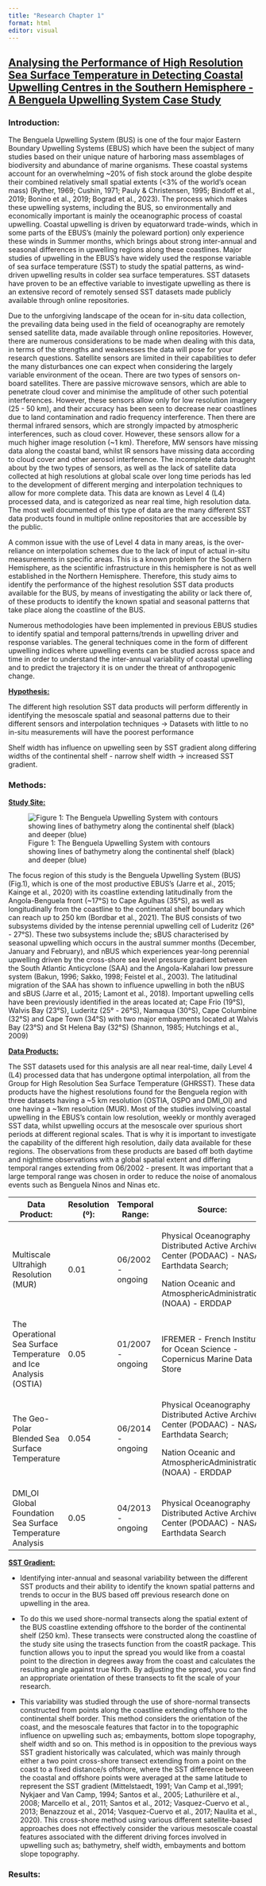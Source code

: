 ```yaml
---
title: "Research Chapter 1"
format: html
editor: visual
---
```


## [Analysing the Performance of High Resolution Sea Surface Temperature in Detecting Coastal Upwelling Centres in the Southern Hemisphere - A Benguela Upwelling System Case Study]{.underline}

### Introduction:

The Benguela Upwelling System (BUS) is one of the four major Eastern Boundary Upwelling Systems (EBUS) which have been the subject of many studies based on their unique nature of harboring mass assemblages of biodiversity and abundance of marine organisms. These coastal systems account for an overwhelming \~20% of fish stock around the globe despite their combined relatively small spatial extents (\<3% of the world's ocean mass) (Ryther, 1969; Cushin, 1971; Pauly & Christensen, 1995; Bindoff et al., 2019; Bonino et al., 2019; Bograd et al., 2023). The process which makes these upwelling systems, including the BUS, so environmentally and economically important is mainly the oceanographic process of coastal upwelling. Coastal upwelling is driven by equatorward trade-winds, which in some parts of the EBUS's (mainly the poleward portion) only experience these winds in Summer months, which brings about strong inter-annual and seasonal differences in upwelling regions along these coastlines. Major studies of upwelling in the EBUS's have widely used the response variable of sea surface temperature (SST) to study the spatial patterns, as wind-driven upwelling results in colder sea surface temperatures. SST datasets have proven to be an effective variable to investigate upwelling as there is an extensive record of remotely sensed SST datasets made publicly available through online repositories.

Due to the unforgiving landscape of the ocean for in-situ data collection, the prevailing data being used in the field of oceanography are remotely sensed satellite data, made available through online repositories. However, there are numerous considerations to be made when dealing with this data, in terms of the strengths and weaknesses the data will pose for your research questions. Satellite sensors are limited in their capabilities to defer the many disturbances one can expect when considering the largely variable environment of the ocean. There are two types of sensors on-board satellites. There are passive microwave sensors, which are able to penetrate cloud cover and minimise the amplitude of other such potential interferences. However, these sensors allow only for low resolution imagery (25 - 50 km), and their accuracy has been seen to decrease near coastlines due to land contamination and radio frequency interference. Then there are thermal infrared sensors, which are strongly impacted by atmospheric interferences, such as cloud cover. However, these sensors allow for a much higher image resolution (\~1 km). Therefore, MW sensors have missing data along the coastal band, whilst IR sensors have missing data according to cloud cover and other aerosol interference. The incomplete data brought about by the two types of sensors, as well as the lack of satellite data collected at high resolutions at global scale over long time periods has led to the development of different merging and interpolation techniques to allow for more complete data. This data are known as Level 4 (L4) processed data, and is categorized as near real time, high resolution data. The most well documented of this type of data are the many different SST data products found in multiple online repositories that are accessible by the public.

A common issue with the use of Level 4 data in many areas, is the over-reliance on interpolation schemes due to the lack of input of actual in-situ measurements in specific areas. This is a known problem for the Southern Hemisphere, as the scientific infrastructure in this hemisphere is not as well established in the Northern Hemisphere. Therefore, this study aims to identify the performance of the highest resolution SST data products available for the BUS, by means of investigating the ability or lack there of, of these products to identify the known spatial and seasonal patterns that take place along the coastline of the BUS.

Numerous methodologies have been implemented in previous EBUS studies to identify spatial and temporal patterns/trends in upwelling driver and response variables. The general techniques come in the form of different upwelling indices where upwelling events can be studied across space and time in order to understand the inter-annual variability of coastal upwelling and to predict the trajectory it is on under the threat of anthropogenic change.

[**Hypothesis:**]{.underline}

The different high resolution SST data products will perform differently in identifying the mesoscale spatial and seasonal patterns due to their different sensors and interpolation techniques -\> Datasets with little to no in-situ measurements will have the poorest performance

Shelf width has influence on upwelling seen by SST gradient along differing widths of the continental shelf - narrow shelf width -\> increased SST gradient.

### Methods:

[**Study Site:**]{.underline}

![Figure 1: The Benguela Upwelling System with contours showing lines of bathymetry along the continental shelf (black) and deeper (blue)](images/Screenshot 2024-10-15 141008.png)

The focus region of this study is the Benguela Upwelling System (BUS)(Fig.1), which is one of the most productive EBUS's (Jarre et al., 2015; Kainge et al., 2020) with its coastline extending latitudinally from the Angola-Benguela front (\~17°S) to Cape Agulhas (35°S), as well as longitudinally from the coastline to the continental shelf boundary which can reach up to 250 km (Bordbar et al., 2021). The BUS consists of two subsystems divided by the intense perennial upwelling cell of Luderitz (26° - 27°S). These two subsystems include the; sBUS characterised by seasonal upwelling which occurs in the austral summer months (December, January and February), and nBUS which experiences year-long perennial upwelling driven by the cross-shore sea level pressure gradient between the South Atlantic Anticyclone (SAA) and the Angola-Kalahari low pressure system (Bakun, 1996; Sakko, 1998; Feistel et al., 2003). The latitudinal migration of the SAA has shown to influence upwelling in both the nBUS and sBUS (Jarre et al., 2015; Lamont et al., 2018). Important upwelling cells have been previously identified in the areas located at; Cape Frio (19°S), Walvis Bay (23°S), Luderitz (25° - 26°S), Namaqua (30°S), Cape Columbine (32°S) and Cape Town (34°S) with two major embayments located at Walvis Bay (23°S) and St Helena Bay (32°S) (Shannon, 1985; Hutchings et al., 2009)

[**Data Products:**]{.underline}

The SST datasets used for this analysis are all near real-time, daily Level 4 (L4) processed data that has undergone optimal interpolation, all from the Group for High Resolution Sea Surface Temperature (GHRSST). These data products have the highest resolutions found for the Benguela region with three datasets having a \~5 km resolution (OSTIA, OSPO and DMI_OI) and one having a \~1km resolution (MUR). Most of the studies involving coastal upwelling in the EBUS's contain low resolution, weekly or monthly averaged SST data, whilst upwelling occurs at the mesoscale over spurious short periods at different regional scales. That is why it is important to investigate the capability of the different high resolution, daily data available for these regions. The observations from these products are based off both daytime and nighttime observations with a global spatial extent and differing temporal ranges extending from 06/2002 - present. It was important that a large temporal range was chosen in order to reduce the noise of anomalous events such as Benguela Ninos and Ninas etc.

+------------------------------------------------------------------+-----------------+-------------------+-------------------------------------------------------------------------------------------+-------------------------------------------------------------------------+
| Data Product:                                                    | Resolution (º): | Temporal Range:   | Source:                                                                                   | Originting Center:                                                      |
+==================================================================+=================+===================+===========================================================================================+=========================================================================+
| Multiscale Ultrahigh Resolution (MUR)                            | 0.01            | 06/2002 - ongoing | Physical Oceanography Distributed Active Archive Center (PODAAC) - NASA Earthdata Search; | NASA's Physical Oceanography Distributed Active Archive Center (PODAAC) |
|                                                                  |                 |                   |                                                                                           |                                                                         |
|                                                                  |                 |                   | Nation Oceanic and AtmosphericAdministration (NOAA) - ERDDAP                              |                                                                         |
+------------------------------------------------------------------+-----------------+-------------------+-------------------------------------------------------------------------------------------+-------------------------------------------------------------------------+
| The Operational Sea Surface Temperature and Ice Analysis (OSTIA) | 0.05            | 01/2007 - ongoing | IFREMER - French Institute for Ocean Science - Copernicus Marine Data Store               | Met Office (UK)                                                         |
+------------------------------------------------------------------+-----------------+-------------------+-------------------------------------------------------------------------------------------+-------------------------------------------------------------------------+
| The Geo-Polar Blended Sea Surface Temperature                    | 0.054           | 06/2014 - ongoing | Physical Oceanography Distributed Active Archive Center (PODAAC) - NASA Earthdata Search; | Office of Satellite and Product Operations (OSPO)                       |
|                                                                  |                 |                   |                                                                                           |                                                                         |
|                                                                  |                 |                   | Nation Oceanic and AtmosphericAdministration (NOAA) - ERDDAP                              |                                                                         |
+------------------------------------------------------------------+-----------------+-------------------+-------------------------------------------------------------------------------------------+-------------------------------------------------------------------------+
| DMI_OI Global Foundation Sea Surface Temperature Analysis        | 0.05            | 04/2013 - ongoing | Physical Oceanography Distributed Active Archive Center (PODAAC) - NASA Earthdata Search  | Danish Meteorological Institute (DMI), Center for Ocean and Ice (OI)    |
+------------------------------------------------------------------+-----------------+-------------------+-------------------------------------------------------------------------------------------+-------------------------------------------------------------------------+

[**SST Gradient:**]{.underline}

-   Identifying inter-annual and seasonal variability between the different SST products and their ability to identify the known spatial patterns and trends to occur in the BUS based off previous research done on upwelling in the area.

-   To do this we used shore-normal transects along the spatial extent of the BUS coastline extending offshore to the border of the continental shelf (250 km). These transects were constructed along the coastline of the study site using the trasects function from the coastR package. This function allows you to input the spread you would like from a coastal point to the direction in degrees away from the coast and calculates the resulting angle against true North. By adjusting the spread, you can find an appropriate orientation of these transects to fit the scale of your research.

-   This variability was studied through the use of shore-normal transects constructed from points along the coastline extending offshore to the continental shelf border. This method considers the orientation of the coast, and the mesoscale features that factor in to the topographic influence on upwelling such as; embayments, bottom slope topography, shelf width and so on. This method is in opposition to the previous ways SST gradient historically was calculated, which was mainly through either a two point cross-shore transect extending from a point on the coast to a fixed distance/s offshore, where the SST difference between the coastal and offshore points were averaged at the same latitude to represent the SST gradient (Mittelstaedt, 1991; Van Camp et al.,1991; Nykjaer and Van Camp, 1994; Santos et al., 2005; Lathurilère et al., 2008; Marcello et al., 2011; Santos et al., 2012; Vasquez-Cuervo et al., 2013; Benazzouz et al., 2014; Vasquez-Cuervo et al., 2017; Naulita et al., 2020). This cross-shore method using various different satellite-based approaches does not effectively consider the various mesoscale coastal features associated with the different driving forces involved in upwelling such as; bathymetry, shelf width, embayments and bottom slope topography.

### Results:
